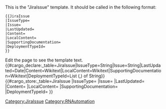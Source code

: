 <noinclude>
This is the "JiraIssue" template.
It should be called in the following format:
<pre>
{{JiraIssue
|IssueType=
|Issue=
|LastUpdated=
|Content=
|LocalContent=
|SupportingDocumentation=
|DeploymentTypeId=
}}

</pre>

Edit the page to see the template text.
{{#cargo_declare:_table=JiraIssue|IssueType=String|Issue=String|LastUpdated=Date|Content=Wikitext|LocalContent=Wikitext|SupportingDocumentation=Wikitext|DeploymentTypeId=List (,) of String}}
</noinclude><includeonly>{{#cargo_store:_table=JiraIssue
|IssueType={{{IssueType|}}}
|Issue={{{Issue|}}}
|LastUpdated={{{LastUpdated|}}}
|Content={{{Content|}}}
|LocalContent={{{LocalContent|}}}
|SupportingDocumentation={{{SupportingDocumentation|}}}
|DeploymentTypeId={{{DeploymentTypeId|}}} }}[[Category:JiraIssue]]</includeonly><noinclude>[[Category:RNAutomation]]</noinclude>